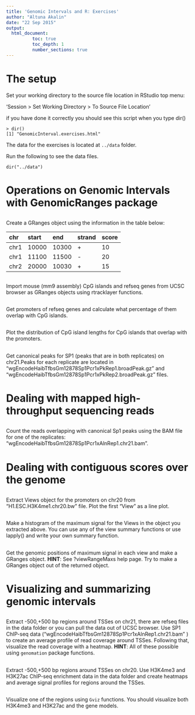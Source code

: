 ```yaml
---
title: 'Genomic Intervals and R: Exercises'
author: "Altuna Akalin"
date: "22 Sep 2015"
output: 
  html_document:
          toc: true
          toc_depth: 1
          number_sections: true
---
```




# The setup

Set your working directory to the source file location in RStudio top menu:

'Session > Set Working Directory > To Source File Location'

if you have done it correctly you should see this script when you type dir()


```
> dir()
[1] "GenomicInterval.exercises.html"
```

The data for the exercises is located at `../data` folder.

Run the following to see the data files.
```
dir("../data")
```

# Operations on Genomic Intervals with GenomicRanges package

##
Create a GRanges object using the information in the table below:

| chr  | start | end  |strand | score | 
| :--- |:------| :-----| :-----|:-----|
| chr1 | 10000 | 10300 |  +    | 10 |
| chr1 | 11100 | 11500 |  -    | 20 |
| chr2 | 20000 | 10030 |  +    | 15 |


##
Import mouse (mm9 assembly) CpG islands and refseq genes from UCSC browser as GRanges objects using rtracklayer functions.


##
Get promoters of refseq genes and calculate what percentage of them overlap with CpG islands.

## 
Plot the distribution of CpG island lengths for CpG islands that overlap with the 
promoters.

##
Get canonical peaks for SP1 (peaks that are in both replicates) on chr21.Peaks for each replicate are located in "wgEncodeHaibTfbsGm12878Sp1Pcr1xPkRep1.broadPeak.gz" and "wgEncodeHaibTfbsGm12878Sp1Pcr1xPkRep2.broadPeak.gz" files.

# Dealing with mapped high-throughput sequencing reads

## 
Count the reads overlapping with canonical Sp1 peaks using the BAM file for one of the replicates: "wgEncodeHaibTfbsGm12878Sp1Pcr1xAlnRep1.chr21.bam".

# Dealing with contiguous scores over the genome

## 
Extract Views object for the promoters on chr20 from "H1.ESC.H3K4me1.chr20.bw" file. Plot the first "View" as a line plot.

## 
Make a histogram of the maximum signal for the Views in the object you extracted above. You can use any of the view summary functions or use lapply() and write your own summary function.

## 
Get the genomic positions of maximum signal in each view and make a GRanges object. **HINT**: See ?viewRangeMaxs help page. Try to make a GRanges object out of the returned object.

# Visualizing and summarizing genomic intervals

##
Extract -500,+500 bp regions around TSSes on chr21, there are refseq files in the data folder or you can
pull the data out of UCSC browser. Use SP1 ChIP-seq data 
("wgEncodeHaibTfbsGm12878Sp1Pcr1xAlnRep1.chr21.bam" ) to create an average profile of read coverage around TSSes. Following that, visualize the read coverage with a heatmap. **HINT**: All of these possible using `genomation` package functions.

##
Extract -500,+500 bp regions around TSSes on chr20. Use H3K4me3 and H3K27ac ChIP-seq enrichment data in the data folder and create heatmaps and average signal profiles for regions around the TSSes.

## 
Visualize one of the regions using `Gviz` functions. You should visualize both H3K4me3 and H3K27ac and the gene models.
